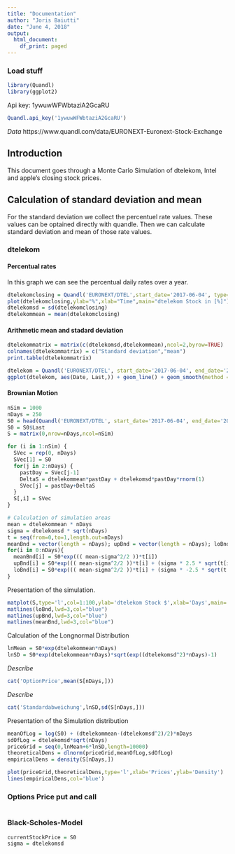 ```yaml
---
title: "Documentation"
author: "Joris Baiutti"
date: "June 4, 2018"
output:
  html_document:
    df_print: paged
---
```




### Load stuff
```r
library(Quandl)
library(ggplot2)
```

Api key: 1ywuwWFWbtaziA2GcaRU
```r
Quandl.api_key('1ywuwWFWbtaziA2GcaRU')
```

*Data*
https://www.quandl.com/data/EURONEXT-Euronext-Stock-Exchange


## Introduction
This document goes through a Monte Carlo Simulation of dtelekom, Intel and apple's closing stock prices.
\newpage


## Calculation of standard deviation and mean
For the standard deviation we collect the percentuel rate values. These values can be optained directly with quandle.
Then we can calculate standard deviation and mean of those rate values.

### dtelekom
#### Percentual rates
In this graph we can see the percentual daily rates over a year.
```r
dtelekomclosing = Quandl('EURONEXT/DTEL',start_date='2017-06-04', type='zoo',end_date='2018-06-04',transform = "rdiff")[,"Last"]
plot(dtelekomclosing,ylab="%",xlab="Time",main="dtelekom Stock in [%]")
dtelekomsd = sd(dtelekomclosing)
dtelekommean = mean(dtelekomclosing)
```

#### Arithmetic mean and stadard deviation
```r
dtelekommatrix = matrix(c(dtelekomsd,dtelekommean),ncol=2,byrow=TRUE)
colnames(dtelekommatrix) = c("Standard deviation","mean")
print.table(dtelekommatrix)
```
```r
dtelekom = Quandl('EURONEXT/DTEL', start_date='2017-06-04', end_date='2018-06-04')
ggplot(dtelekom, aes(Date, Last,)) + geom_line() + geom_smooth(method = "lm") + geom_smooth(method = "loess", color="Green") + labs(title="dtelekom closing Stock", y="Price in $", caption="Source: EURONEXT")
```

#### Brownian Motion

```r
nSim = 1000
nDays = 250
S0 = head(Quandl('EURONEXT/DTEL', start_date='2017-06-04', end_date='2018-06-04'), n=1)
S0 = S0$Last
S = matrix(0,nrow=nDays,ncol=nSim)
```
```r
for (i in 1:nSim) {
  SVec = rep(0, nDays)
  SVec[1] = S0
  for(j in 2:nDays) {
    pastDay = SVec[j-1]
    DeltaS = dtelekommean*pastDay + dtelekomsd*pastDay*rnorm(1)
    SVec[j] = pastDay+DeltaS
  }
  S[,i] = SVec
}


```

```r
# Calculation of simulation areas
mean = dtelekommean * nDays
sigma = dtelekomsd * sqrt(nDays)
t = seq(from=0,to=1,length.out=nDays)
meanBnd = vector(length = nDays); upBnd = vector(length = nDays); loBnd = vector(length = nDays); test = vector(length = nDays)
for(i in 0:nDays){
  meanBnd[i] = S0*exp((( mean-sigma^2/2 ))*t[i])
  upBnd[i] = S0*exp((( mean-sigma^2/2 ))*t[i] + (sigma * 2.5 * sqrt(t[i])))
  loBnd[i] = S0*exp((( mean-sigma^2/2 ))*t[i] + (sigma * -2.5 * sqrt(t[i])))
}
```


Presentation of the simulation.
```r
matplot(S,type='l',col=1:100,ylab='dtelekom Stock $',xlab='Days',main='Simulation')
matlines(loBnd,lwd=3,col="blue")
matlines(upBnd,lwd=3,col="blue")
matlines(meanBnd,lwd=3,col="blue")
```

Calculation of the Longnormal Distribution
```r
lnMean = S0*exp(dtelekommean*nDays)
lnSD = S0*exp(dtelekommean*nDays)*sqrt(exp((dtelekomsd^2)*nDays)-1)
```

*Describe*
```r
cat('OptionPrice',mean(S[nDays,]))
```

*Describe*
```r
cat('Standardabweichung',lnSD,sd(S[nDays,]))
```

Presentation of the Simulation distribution
```r
meanOfLog = log(S0) + (dtelekommean-(dtelekomsd^2)/2)*nDays
sdOfLog = dtelekomsd*sqrt(nDays)
priceGrid = seq(0,lnMean+6*lnSD,length=10000)
theoreticalDens = dlnorm(priceGrid,meanOfLog,sdOfLog)
empiricalDens = density(S[nDays,])

plot(priceGrid,theoreticalDens,type='l',xlab='Prices',ylab='Density')
lines(empiricalDens,col='blue')
```
### Options Price put and call
```r

```


### Black-Scholes-Model

```r

currentStockPrice = S0
sigma = dtelekomsd



```












